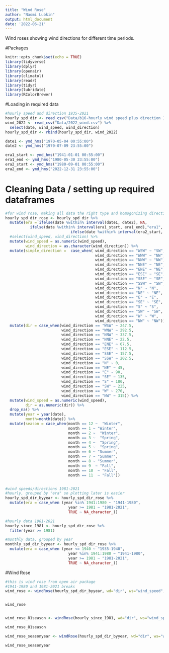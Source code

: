```yaml
---
title: "Wind Rose"
author: "Naomi Lubkin"
output: html_document
date: '2022-06-21'
---
```

Wind roses showing wind directions for different time periods. 

#Packages
```r
knitr::opts_chunk$set(echo = TRUE)
library(tidyverse)
library(dplyr)
library(openair)
library(climatol)
library(readr)
library(tidyr)
library(lubridate)
library(RColorBrewer)


```

#Loading in required data
```r
#hourly speed and direction 1935-2021
hourly_spd_dir <- read_csv("Data/b16-hourly wind speed plus direction 1935-2021.csv")
wind_2022 <- read_csv("Data/2022_wind.csv") %>%
  select(date, wind_speed, wind_direction)
hourly_spd_dir <- rbind(hourly_spd_dir, wind_2022)

date1 <- ymd_hms("1970-05-04 00:55:00")
date2 <- ymd_hms("1970-07-09 23:55:00")

era1_start <- ymd_hms("1941-01-01 00:55:00")
era1_end <- ymd_hms("1980-05-30 23:55:00")
era2_start <- ymd_hms("1980-09-01 00:55:00")
era2_end <- ymd_hms("2022-12-31 23:55:00")


```


# Cleaning Data / setting up required dataframes 

```r
#for wind rose, making all data the right type and homogonizing directions to 8 cardinal directions (first ~20 years have 16), then switching cardinal directions to degrees (input data type for wind rose must be numeric). Also getting rid of NA values
hourly_spd_dir_rose <- hourly_spd_dir %>%
  mutate(era = ifelse(date %within% interval(date1, date2), NA, 
           ifelse(date %within% interval(era1_start, era1_end),"era1", 
                             ifelse(date %within% interval(era2_start, era2_end), "era2", NA)))) %>%
  #select(wind_speed, wind_direction) %>%
  mutate(wind_speed = as.numeric(wind_speed), 
         wind_direction = as.character(wind_direction)) %>%
  mutate(simple_direction =  case_when( wind_direction == "WSW" ~ "SW", 
                                        wind_direction == "WNW" ~ "NW", 
                                        wind_direction == "NNW" ~ "NW",
                                        wind_direction == "NNE" ~ "NE",
                                        wind_direction == "ENE" ~ "NE",
                                        wind_direction == "ESE" ~ "SE",
                                        wind_direction == "SSE" ~ "SE",
                                        wind_direction == "SSW" ~ "SW", 
                                        wind_direction == "N" ~ "N",
                                        wind_direction == "NE" ~ "NE",
                                        wind_direction == "E" ~ "E",
                                        wind_direction == "SE" ~ "SE",
                                        wind_direction == "S" ~ "S",
                                        wind_direction == "SW" ~ "SW",
                                        wind_direction == "W" ~ "W",
                                        wind_direction == "NW" ~ "NW")) %>%
  mutate(dir = case_when(wind_direction == "WSW" ~ 247.5, 
                         wind_direction == "WNW" ~ 292.5, 
                         wind_direction == "NNW" ~ 337.5,
                         wind_direction == "NNE" ~ 22.5,
                         wind_direction == "ENE" ~ 67.5,
                         wind_direction == "ESE" ~ 112.5,
                         wind_direction == "SSE" ~ 157.5,
                         wind_direction == "SSW" ~ 202.5, 
                         wind_direction == "N" ~ 0,
                         wind_direction == "NE" ~ 45,
                         wind_direction == "E" ~ 90,
                         wind_direction == "SE" ~ 135,
                         wind_direction == "S" ~ 180,
                         wind_direction == "SW" ~ 225,
                         wind_direction == "W" ~ 270,
                         wind_direction == "NW" ~ 315)) %>%
  mutate(wind_speed = as.numeric(wind_speed), 
         dir = as.numeric(dir)) %>%
  drop_na() %>%
  mutate(year = year(date), 
         month=month(date)) %>%
  mutate(season = case_when(month == 12 ~  "Winter", 
                            month == 1 ~ "Winter", 
                            month == 2 ~  "Winter", 
                            month == 3 ~  "Spring",
                            month == 4 ~  "Spring",
                            month == 5 ~  "Spring",
                            month == 6 ~ "Summer",
                            month == 7 ~ "Summer",
                            month == 8 ~ "Summer",
                            month == 9  ~ "Fall", 
                            month == 10  ~ "Fall", 
                            month == 11  ~ "Fall"))


#wind speeds/directions 1981-2021
#hourly, grouped by "era" so plotting later is easier
hourly_spd_dir_byyear <- hourly_spd_dir_rose %>%
  mutate(era = case_when (year %in% 1941:1980 ~ "1941-1980", 
                            year >= 1981 ~ "1981-2021", 
                            TRUE ~ NA_character_))

#hourly data 1981-2021
hourly_since_1981 <- hourly_spd_dir_rose %>%
  filter(year >= 1981)

#monthly data, grouped by year
monthly_spd_dir_byyear <- hourly_spd_dir_rose %>%
  mutate(era = case_when (year <= 1940 ~ "1935-1940", 
                            year %in% 1941:1980 ~ "1941-1980", 
                            year >= 1981 ~ "1981-2021", 
                            TRUE ~ NA_character_))

```

#Wind Rose
```r
#this is wind rose from open air package
#1941-1980 and 1981-2021 breaks
wind_rose <- windRose(hourly_spd_dir_byyear, wd="dir", ws="wind_speed", type =  "era", paddle= FALSE, annotate=FALSE, width=2, bias.corr = TRUE, key.position="left", normalize = FALSE, breaks = c(0, 10, 20, 30, 40, 50, 60, 70, 80, 90, 100), key.header = "Wind Speed (mph)", key.footer = NULL)


wind_rose


wind_rose_81season <- windRose(hourly_since_1981, wd="dir", ws="wind_speed", type = "season", paddle= FALSE, annotate= FALSE, width=2, bias.corr = TRUE, key.position="left", normalize = FALSE, breaks = c(0, 10, 20, 30, 40, 50, 60, 70, 80, 90, 100), key.header = "Wind Speed (mph)", key.footer = NULL)

wind_rose_81season

wind_rose_seasonyear <- windRose(hourly_spd_dir_byyear, wd="dir", ws="wind_speed", type =  c("era", "season"), paddle= FALSE, annotate=FALSE, width=2, bias.corr = TRUE, key.position="left", normalize = FALSE, breaks = c(0, 10, 20, 30, 40, 50, 60, 70, 80, 90, 100), key.header = "Wind Speed (mph)", key.footer = NULL)

wind_rose_seasonyear
```